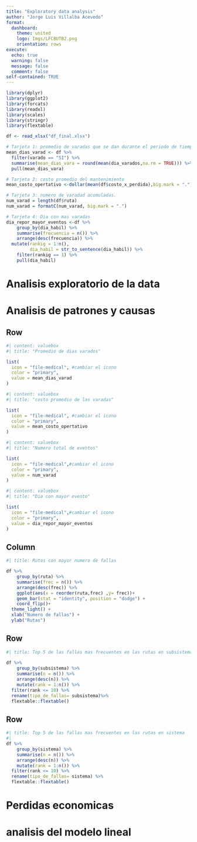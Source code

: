 ```yaml
---
title: "Exploratory data analysis"
author: "Jorge Luis Villalba Acevedo"
format: 
  dashboard:
    theme: united
    logo: Imgs/LFCBUTB2.png
    orientation: rows
execute: 
  echo: true
  warning: false
  message: false
  comment: false
self-contained: TRUE  
---
```

```r
library(dplyr)
library(ggplot2)
library(forcats)
library(readxl)
library(scales)
library(stringr)
library(flextable)
```

```r
df <- read_xlsx("df_final.xlsx")
```

```r
# Tarjeta 1: promedio de varadas que se dan durante el periodo de tiempo
mean_dias_varad <- df %>% 
  filter(varado == "SI") %>% 
  summarise(mean_dias_vara = round(mean(dia_varados,na.rm = TRUE))) %>% 
  pull(mean_dias_vara)

# Tarjeta 2: costo promedio del mantenimiento
mean_costo_opertativo <-dollar(mean(df$costo_x_perdida),big.mark = ".")

# Tarjeta 3: numero de varadad acomuladas.
num_varad = length(df$ruta)
num_varad = formatC(num_varad, big.mark = ".")

# Tarjeta 4: Dia con mas varadas
dia_repor_mayor_eventos <-df %>% 
    group_by(dia_habil) %>%
    summarise(frecuencia = n()) %>% 
    arrange(desc(frecuencia)) %>% 
  mutate(rankig = 1:n(),
         dia_habil = str_to_sentence(dia_habil)) %>% 
    filter(rankig == 1) %>%
    pull(dia_habil)
```


# Analisis exploratorio de la data





# Analisis de patrones y causas
## Row
```r
#| content: valuebox
#| title: "Promedio de dias varados"

list(
  icon = "file-medical", #cambiar el icono
  color = "primary",
  value = mean_dias_varad
)
```


```r
#| content: valuebox
#| title: "costo promedio de las varadas"

list(
  icon = "file-medical", #cambiar el icono
  color = "primary",
  value = mean_costo_opertativo
)
```


```r
#| content: valuebox
#| title: "Numero total de eventos"

list(
  icon = "file-medical",#cambiar el icono
  color = "primary",
  value = num_varad
)
```

```r
#| content: valuebox
#| title: "Dia con mayor evento"

list(
  icon = "file-medical",#cambiar el icono
  color = "primary",
  value = dia_repor_mayor_eventos
)
```

## Column {width="40%"}
```r
#| title: Rutas con mayor numero de fallas

df %>% 
    group_by(ruta) %>% 
    summarise(frec = n()) %>% 
    arrange(desc(frec)) %>% 
    ggplot(aes(x = reorder(ruta,frec) ,y= frec))+
    geom_bar(stat = "identity", position = "dodge") +
    coord_flip()+
  theme_light() +
  xlab("Numero de fallas") +
  ylab("Rutas")

```


## Row {height="40%" .tabset}

```r
#| title: Top 5 de las fallas mas frecuentes en las rutas en subsistema
 
df %>% 
    group_by(subsistema) %>% 
    summarise(n = n()) %>% 
    arrange(desc(n)) %>%
    mutate(rank = 1:n()) %>%
  filter(rank <= 10) %>% 
  rename(tipo_de_fallas= subsistema)%>% 
  flextable::flextable() 

```

## Row {height="40%" .tabset}
```r
#| title: Top 5 de las fallas mas frecuentes en las rutas en sistema
#| 
df %>% 
    group_by(sistema) %>% 
    summarise(n = n()) %>% 
    arrange(desc(n)) %>%
    mutate(rank = 1:n()) %>%
  filter(rank <= 10) %>% 
  rename(tipo_de_fallas= sistema) %>% 
  flextable::flextable()
```




# Perdidas economicas

# analisis del modelo lineal